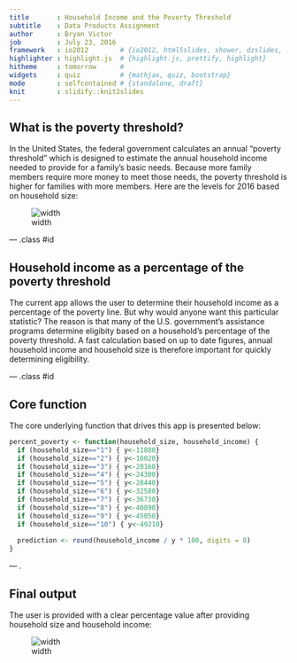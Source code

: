 ```yaml
---
title       : Household Income and the Poverty Threshold
subtitle    : Data Products Assignment
author      : Bryan Victor
job         : July 23, 2016
framework   : io2012        # {io2012, html5slides, shower, dzslides, ...}
highlighter : highlight.js  # {highlight.js, prettify, highlight}
hitheme     : tomorrow      # 
widgets     : quiz          # {mathjax, quiz, bootstrap}
mode        : selfcontained # {standalone, draft}
knit        : slidify::knit2slides
---
```


## What is the poverty threshold?

In the United States, the federal government calculates an annual "poverty threshold" which is designed to estimate the annual household income needed to provide for a family's basic needs.  Because more family members require more money to meet those needs, the poverty threshold is higher for families with more members. Here are the levels for 2016 based on household size:

![width](levels.png)

<!-- Center image on slide -->
<script type="text/javascript" src="http://ajax.aspnetcdn.com/ajax/jQuery/jquery-1.7.min.js"></script>
<script type="text/javascript">
$(function() {     
  $("p:has(img)").addClass('centered'); 
});
</script>

--- .class #id 

## Household income as a percentage of the poverty threshold

The current app allows the user to determine their household income as a percentage of the poverty line.  But why would anyone want this particular statistic?  The reason is that many of the U.S. government's assistance programs determine eligibity based on a household's percentage of the poverty threshold. A fast calculation based on up to date figures, annual household income and household size is therefore important for quickly determining eligibility.

--- .class #id 

## Core function

The core underlying function that drives this app is presented below:

```r
percent_poverty <- function(household_size, household_income) {
  if (household_size=="1") { y<-11880}
  if (household_size=="2") { y<-16020}
  if (household_size=="3") { y<-20160}
  if (household_size=="4") { y<-24300}
  if (household_size=="5") { y<-28440}
  if (household_size=="6") { y<-32580}
  if (household_size=="7") { y<-36730}
  if (household_size=="8") { y<-40890}
  if (household_size=="9") { y<-45050}
  if (household_size=="10") { y<-49210}
  
  prediction <- round(household_income / y * 100, digits = 0)
}
```

--- .

## Final output

The user is provided with a clear percentage value after providing household size and household income:

![width](app.png)

<!-- Center image on slide -->
<script type="text/javascript" src="http://ajax.aspnetcdn.com/ajax/jQuery/jquery-1.7.min.js"></script>
<script type="text/javascript">
$(function() {     
  $("p:has(img)").addClass('centered'); 
});
</script>




